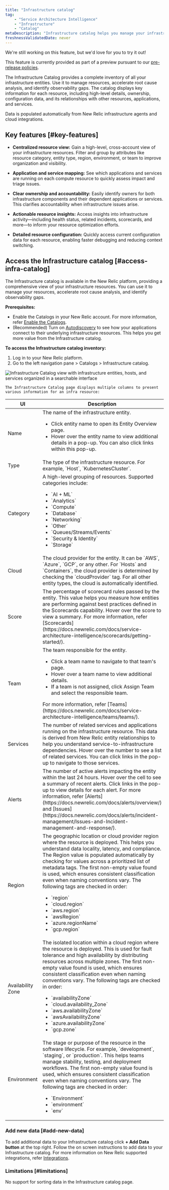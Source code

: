 ```yaml
---
title: "Infrastructure catalog"
tag: 
    - "Service Architecture Intelligence"
    - "Infrastructure"
    - "Catalog"
metaDescription: "Infrastructure catalog helps you manage your infrastructure resources in New Relic."
freshnessValidatedDate: never
---
```


<Callout variant="caution" title="Preview">
We're still working on this feature, but we'd love for you to try it out!

This feature is currently provided as part of a preview pursuant to our [pre-release policies](/docs/licenses/license-information/referenced-policies/new-relic-pre-release-policy/).
</Callout>

The Infrastructure Catalog provides a complete inventory of all your infrastructure entities. Use it to manage resources, accelerate root cause analysis, and identify observability gaps. The catalog displays key information for each resource, including high-level details, ownership, configuration data, and its relationships with other resources, applications, and services.

Data is populated automatically from New Relic infrastructure agents and cloud integrations.

## Key features [#key-features]

* **Centralized resource view:** Gain a high-level, cross-account view of your infrastructure resources. Filter and group by attributes like resource category, entity type, region, environment, or team to improve organization and visibility.

* **Application and service mapping:** See which applications and services are running on each compute resource to quickly assess impact and triage issues.

* **Clear ownership and accountability:** Easily identify owners for both infrastructure components and their dependent applications or services. This clarifies accountability when infrastructure issues arise.

* **Actionable resource insights:** Access insights into infrastructure activity—including health status, related incidents, scorecards, and more—to inform your resource optimization efforts.

* **Detailed resource configuration:** Quickly access current configuration data for each resource, enabling faster debugging and reducing context switching.

## Access the Infrastructure catalog [#access-infra-catalog]

The Infrastructure catalog is available in the New Relic platform, providing a comprehensive view of your infrastructure resources. You can use it to manage your resources, accelerate root cause analysis, and identify observability gaps.

**Prerequisites:**

* Enable the Catalogs in your New Relic account. For more information, refer [Enable the Catalogs](https://docs.newrelic.com/docs/service-architecture-intelligence/catalogs/catalogs/#enable-catalogs).
* (Recommended) Turn on [Autodiscovery](/docs/infrastructure/amazon-integrations/connect/set-up-auto-discovery-of-aws-entities/) to see how your applications connect to their underlying infrastructure resources. This helps you get more value from the Infrastructure catalog.

**To access the Infrastructure catalog inventory:**

1. Log in to your New Relic platform.
2. Go to the left navigation pane > Catalogs > Infrastructure catalog.

<img
  title="Infra Catalog"
  alt="Infrastructure Catalog view with infrastructure entities, hosts, and services organized in a searchable interface"
  src="/images/infra-1.webp"
/>

    The Infrastructure Catalog page displays multiple columns to present various information for an infra resource:

<table>
    <thead>
        <tr>
            <th>UI</th>
            <th>Description</th>
        </tr>
    </thead>
    <tbody>
        <tr>
            <td>Name</td>
            <td>
                The name of the infrastructure entity.
                <ul>
                    <li>Click entity name to open its Entity Overview page.</li>
                    <li>Hover over the entity name to view additional details in a pop-up. You can also click links within this pop-up.</li>
                </ul>
            </td>
        </tr>
        <tr>
            <td>Type</td>
            <td>The type of the infrastructure resource. For example, `Host`, `KubernetesCluster`.</td>
        </tr>
        <tr>
            <td>Category</td>
            <td>
                A high-level grouping of resources. Supported categories include:
                <ul>
                    <li>`AI + ML`</li>
                    <li>`Analytics`</li>
                    <li>`Compute`</li>
                    <li>`Database`</li>
                    <li>`Networking`</li>
                    <li>`Other`</li>
                    <li>`Queues/Streams/Events`</li>
                    <li>`Security & Identity`</li>
                    <li>`Storage`</li>
                </ul>
            </td>
        </tr>
        <tr>
            <td>Cloud</td>
            <td>The cloud provider for the entity. It can be `AWS`, `Azure`, `GCP`, or any other. For `Hosts` and `Containers`, the cloud provider is determined by checking the `cloudProvider` tag. For all other entity types, the cloud is automatically identified.</td>
        </tr>
        <tr>
            <td>Score</td>
            <td>The percentage of scorecard rules passed by the entity. This value helps you measure how entities are performing against best practices defined in the Scorecards capability. Hover over the score to view a summary. For more information, refer [Scorecards](https://docs.newrelic.com/docs/service-architecture-intelligence/scorecards/getting-started/).</td>
        </tr>
        <tr>
            <td>Team</td>
            <td>
                The team responsible for the entity.
                <ul>
                    <li>Click a team name to navigate to that team's page.</li>
                    <li>Hover over a team name to view additional details.</li>
                    <li>If a team is not assigned, click Assign Team and select the responsible team.</li>
                </ul>
                For more information, refer [Teams](https://docs.newrelic.com/docs/service-architecture-intelligence/teams/teams/).
            </td>
        </tr>
        <tr>
            <td>Services</td>
            <td>The number of related services and applications running on the infrastructure resource. This data is derived from New Relic entity relationships to help you understand service-to-infrastructure dependencies. Hover over the number to see a list of related services. You can click links in the pop-up to navigate to those services.</td>
        </tr>
        <tr>
            <td>Alerts</td>
            <td>The number of active alerts impacting the entity within the last 24 hours. Hover over the cell to see a summary of recent alerts. Click links in the pop-up to view details for each alert. For more information, refer [Alerts](https://docs.newrelic.com/docs/alerts/overview/) and [Issues](https://docs.newrelic.com/docs/alerts/incident-management/Issues-and-Incident-management-and-response/).</td>
        </tr>
        <tr>
            <td>Region</td>
            <td>The geographic location or cloud provider region where the resource is deployed. This helps you understand data locality, latency, and compliance. The Region value is populated automatically by checking for values across a prioritized list of metadata tags. The first non-empty value found is used, which ensures consistent classification even when naming conventions vary. 
            The following tags are checked in order: 
            <ul>
                <li>`region`</li>
                <li>`cloud.region`</li>
                <li>`aws.region`</li>
                <li>`awsRegion`</li>
                <li>`azure.regionName`</li>
                <li>`gcp.region`</li>
            </ul>
            </td>
        </tr>
        <tr>
            <td>Availability Zone</td>
            <td>The isolated location within a cloud region where the resource is deployed. This is used for fault tolerance and high availability by distributing resources across multiple zones. The first non-empty value found is used, which ensures consistent classification even when naming conventions vary. 
            The following tags are checked in order: 
            <ul>
                <li>`availabilityZone`</li>
                <li>`cloud.availability_Zone`</li>
                <li>`aws.availabilityZone`</li>
                <li>`awsAvailabilityZone`</li>
                <li>`azure.availabilityZone`</li>
                <li>`gcp.zone`</li>
            </ul>
            </td>
        </tr>
        <tr>
            <td>Environment</td>
            <td>The stage or purpose of the resource in the software lifecycle. For example, `development`, `staging`, or `production`. This helps teams manage stability, testing, and deployment workflows. The first non-empty value found is used, which ensures consistent classification even when naming conventions vary. 
            The following tags are checked in order: 
            <ul>
                <li>`Environment`</li>
                <li>`environment`</li>
                <li>`env`</li>
            </ul>
            </td>
        </tr>
    </tbody>
</table>

### Add new data [#add-new-data]

To add additional data to your Infrastructure catalog click **+ Add Data button** at the top right. Follow the on screen instructions to add data to your Infrastructure catalog. For more information on New Relic supported integrations, refer [Integrations](https://newrelic.com/instant-observability/).


### Limitations [#limitations]

No support for sorting data in the Infrastructure catalog page.